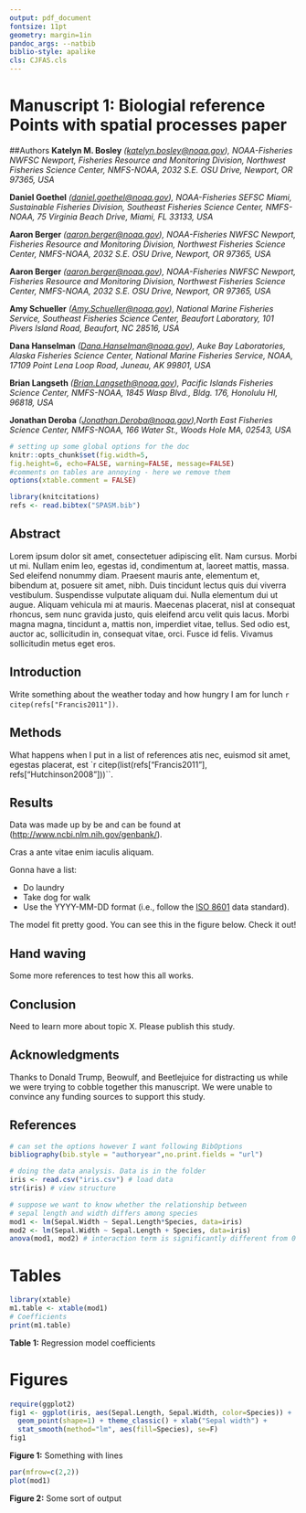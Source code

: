 ---
output: pdf_document
fontsize: 11pt
geometry: margin=1in
pandoc_args: --natbib
biblio-style: apalike
cls: CJFAS.cls
---
Manuscript 1: Biologial reference Points with spatial processes paper 
=============

##Authors
__Katelyn M. Bosley__ *([katelyn.bosley@noaa.gov](mailto:katelyn.bosley@noaa.gov)), NOAA-Fisheries NWFSC Newport, Fisheries Resource and Monitoring Division, Northwest Fisheries Science Center, NMFS-NOAA, 2032 S.E. OSU Drive, Newport, OR 97365, USA*

__Daniel Goethel__ *([daniel.goethel@noaa.gov](emailto:daniel.goethel@noaa.gov)), NOAA-Fisheries SEFSC Miami, Sustainable Fisheries Division, Southeast Fisheries Science Center, NMFS-NOAA, 75 Virginia Beach Drive, Miami, FL 33133, USA*

__Aaron Berger__ *([aaron.berger@noaa.gov](emailto:aarong.berger@noaa.gov)), NOAA-Fisheries NWFSC Newport, Fisheries Resource and Monitoring Division, Northwest Fisheries Science Center, NMFS-NOAA, 2032 S.E. OSU Drive, Newport, OR 97365, USA*

__Aaron Berger__ *([aaron.berger@noaa.gov](emailto:aaron.berger@noaa.gov)), NOAA-Fisheries NWFSC Newport, Fisheries Resource and Monitoring Division, Northwest Fisheries Science Center, NMFS-NOAA, 2032 S.E. OSU Drive, Newport, OR 97365, USA*

__Amy Schueller__ *([Amy.Schueller@noaa.gov](emailto:Amy.Schueller@noaa.gov)), National Marine Fisheries Service, Southeast Fisheries Science Center, Beaufort Laboratory, 101 Pivers Island Road, Beaufort, NC 28516, USA* 

__Dana Hanselman__ *([Dana.Hanselman@noaa.gov](emailto:Dana.Hanselman@noaa.gov)), Auke Bay Laboratories, Alaska Fisheries Science Center, National Marine Fisheries Service, NOAA, 17109 Point Lena Loop Road, Juneau, AK 99801, USA*  

__Brian Langseth__ *([Brian.Langseth@noaa.gov](emailto:Brian.Langseth@noaa.gov)), Pacific Islands Fisheries Science Center, NMFS-NOAA, 1845 Wasp Blvd., Bldg. 176, Honolulu HI, 96818, USA*

__Jonathan Deroba__ *([Jonathan.Deroba@noaa.gov](emailto:Jonathan.Deroba@noaa.gov)),North East Fisheries Science Center, NMFS-NOAA, 166 Water St., Woods Hole MA, 02543, USA* 


```{r global_options, include=FALSE} 
# setting up some global options for the doc
knitr::opts_chunk$set(fig.width=5,
fig.height=6, echo=FALSE, warning=FALSE, message=FALSE)
#comments on tables are annoying - here we remove them
options(xtable.comment = FALSE)

```

```{r, echo=FALSE}
library(knitcitations)
refs <- read.bibtex("SPASM.bib")
```


Abstract
--------

Lorem ipsum dolor sit amet, consectetuer adipiscing elit. 
Nam cursus. 
Morbi ut mi. 
Nullam enim leo, egestas id, condimentum at, laoreet mattis, massa. 
Sed eleifend nonummy diam. 
Praesent mauris ante, elementum et, bibendum at, posuere sit amet, nibh. 
Duis tincidunt lectus quis dui viverra vestibulum. 
Suspendisse vulputate aliquam dui. 
Nulla elementum dui ut augue. 
Aliquam vehicula mi at mauris. 
Maecenas placerat, nisl at consequat rhoncus, sem nunc gravida justo, quis eleifend arcu velit quis lacus. 
Morbi magna magna, tincidunt a, mattis non, imperdiet vitae, tellus. 
Sed odio est, auctor ac, sollicitudin in, consequat vitae, orci. 
Fusce id felis. Vivamus sollicitudin metus eget eros.

Introduction
------------

Write something about the weather today and how hungry I am for lunch `r citep(refs["Francis2011"])`.

Methods
-------

What happens when I put in  a list of references atis nec, euismod sit amet, egestas placerat, est `r citep(list(refs["Francis2011"], refs["Hutchinson2008"]))``.


Results
-------

Data was made up by be and can be found at
 ([http://www.ncbi.nlm.nih.gov/genbank/](http://www.ncbi.nlm.nih.gov/genbank/)).

Cras a ante vitae enim iaculis aliquam.



Gonna have a list:

* Do laundry
* Take dog for walk
* Use the YYYY-MM-DD format (i.e., follow the [ISO 8601](http://www.iso.org/iso/support/faqs/faqs_widely_used_standards/widely_used_standards_other/iso8601) data standard).


The model fit pretty good. You can see this in the figure below. Check it out!    

Hand waving
-----------

Some more references to test how this all works.

Conclusion
----------
Need to learn more about topic X. Please publish this study. 

Acknowledgments
---------------
Thanks to Donald Trump, Beowulf, and Beetlejuice for distracting us while we were trying to cobble together this manuscript. 
We were unable to convince any funding sources to support this study. 

References
----------

```{r results="asis", echo=FALSE}
# can set the options however I want following BibOptions
bibliography(bib.style = "authoryear",no.print.fields = "url")
```

```{r results='hide', echo=FALSE}
# doing the data analysis. Data is in the folder
iris <- read.csv("iris.csv") # load data
str(iris) # view structure

# suppose we want to know whether the relationship between 
# sepal length and width differs among species
mod1 <- lm(Sepal.Width ~ Sepal.Length*Species, data=iris)
mod2 <- lm(Sepal.Width ~ Sepal.Length + Species, data=iris)
anova(mod1, mod2) # interaction term is significantly different from 0
```

\pagebreak

# Tables

```{r xtable, echo=FALSE, results='asis'}
library(xtable)
m1.table <- xtable(mod1)
# Coefficients
print(m1.table)
```

**Table 1:** Regression model coefficients


\pagebreak

# Figures

```{r fig1, echo=FALSE}
require(ggplot2)
fig1 <- ggplot(iris, aes(Sepal.Length, Sepal.Width, color=Species)) + 
  geom_point(shape=1) + theme_classic() + xlab("Sepal width") +
  stat_smooth(method="lm", aes(fill=Species), se=F)
fig1
```

**Figure 1:** Something with lines

```{r fig2, echo=FALSE}
par(mfrow=c(2,2))
plot(mod1)
```

**Figure 2:** Some sort of output
